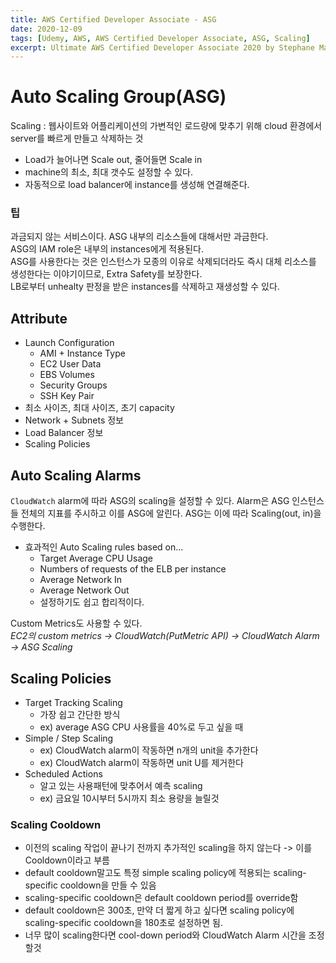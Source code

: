 ```yaml
---
title: AWS Certified Developer Associate - ASG
date: 2020-12-09
tags: [Udemy, AWS, AWS Certified Developer Associate, ASG, Scaling]
excerpt: Ultimate AWS Certified Developer Associate 2020 by Stephane Maarek
---
```


# Auto Scaling Group(ASG)

Scaling : 웹사이트와 어플리케이션의 가변적인 로드량에 맞추기 위해 cloud 환경에서 server를 빠르게 만들고 삭제하는 것

- Load가 늘어나면 Scale out, 줄어들면 Scale in
- machine의 최소, 최대 갯수도 설정할 수 있다.
- 자동적으로 load balancer에 instance를 생성해 연결해준다.

### 팁

과금되지 않는 서비스이다. ASG 내부의 리소스들에 대해서만 과금한다.  
ASG의 IAM role은 내부의 instances에게 적용된다.  
ASG를 사용한다는 것은 인스턴스가 모종의 이유로 삭제되더라도 즉시 대체 리소스를 생성한다는 이야기이므로, Extra Safety를 보장한다.  
LB로부터 unhealty 판정을 받은 instances를 삭제하고 재생성할 수 있다.

## Attribute

- Launch Configuration
  - AMI + Instance Type
  - EC2 User Data
  - EBS Volumes
  - Security Groups
  - SSH Key Pair
- 최소 사이즈, 최대 사이즈, 초기 capacity
- Network + Subnets 정보
- Load Balancer 정보
- Scaling Policies

## Auto Scaling Alarms

`CloudWatch` alarm에 따라 ASG의 scaling을 설정할 수 있다.
Alarm은 ASG 인스턴스들 전체의 지표를 주시하고 이를 ASG에 알린다.
ASG는 이에 따라 Scaling(out, in)을 수행한다.

- 효과적인 Auto Scaling rules based on...
  - Target Average CPU Usage
  - Numbers of requests of the ELB per instance
  - Average Network In
  - Average Network Out
  - 설정하기도 쉽고 합리적이다.

Custom Metrics도 사용할 수 있다.  
_EC2의 custom metrics -> CloudWatch(PutMetric API) -> CloudWatch Alarm -> ASG Scaling_

## Scaling Policies

- Target Tracking Scaling
  - 가장 쉽고 간단한 방식
  - ex) average ASG CPU 사용률을 40%로 두고 싶을 때
- Simple / Step Scaling
  - ex) CloudWatch alarm이 작동하면 n개의 unit을 추가한다
  - ex) CloudWatch alarm이 작동하면 unit U를 제거한다
- Scheduled Actions
  - 알고 있는 사용패턴에 맞추어서 예측 scaling
  - ex) 금요일 10시부터 5시까지 최소 용량을 늘릴것

### Scaling Cooldown

- 이전의 scaling 작업이 끝나기 전까지 추가적인 scaling을 하지 않는다 -> 이를 Cooldown이라고 부름
- default cooldown말고도 특정 simple scaling policy에 적용되는 scaling-specific cooldown을 만들 수 있음
- scaling-specific cooldown은 default cooldown period를 override함
- default cooldown은 300초, 만약 더 짧게 하고 싶다면 scaling policy에 scaling-specific cooldown을 180초로 설정하면 됨.
- 너무 많이 scaling한다면 cool-down period와 CloudWatch Alarm 시간을 조정할것
